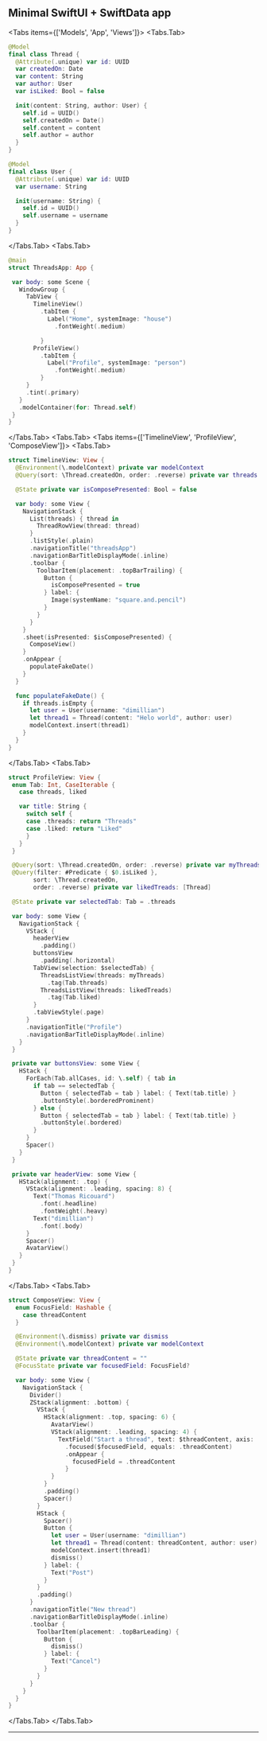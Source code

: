 
## Minimal SwiftUI + SwiftData app

<Tabs items={['Models', 'App', 'Views']}>
  <Tabs.Tab>
  ```swift copy showLineNumbers
  @Model
  final class Thread {
    @Attribute(.unique) var id: UUID
    var createdOn: Date
    var content: String
    var author: User
    var isLiked: Bool = false

    init(content: String, author: User) {
      self.id = UUID()
      self.createdOn = Date()
      self.content = content
      self.author = author
    }
  }

  @Model
  final class User {
    @Attribute(.unique) var id: UUID
    var username: String

    init(username: String) {
      self.id = UUID()
      self.username = username
    }
  }

  ```
  </Tabs.Tab>
  <Tabs.Tab>
   ```swift copy showLineNumbers
  @main
  struct ThreadsApp: App {

    var body: some Scene {
      WindowGroup {
        TabView {
          TimelineView()
            .tabItem {
              Label("Home", systemImage: "house")
                .fontWeight(.medium)

            }
          ProfileView()
            .tabItem {
              Label("Profile", systemImage: "person")
                .fontWeight(.medium)
            }
        }
        .tint(.primary)
      }
      .modelContainer(for: Thread.self)
    }
  }
  ```
  </Tabs.Tab>
  <Tabs.Tab>
  <Tabs items={['TimelineView', 'ProfileView', 'ComposeView']}>
  <Tabs.Tab>
  ```swift copy showLineNumbers
  struct TimelineView: View {
    @Environment(\.modelContext) private var modelContext
    @Query(sort: \Thread.createdOn, order: .reverse) private var threads: [Thread]

    @State private var isComposePresented: Bool = false

    var body: some View {
      NavigationStack {
        List(threads) { thread in
          ThreadRowView(thread: thread)
        }
        .listStyle(.plain)
        .navigationTitle("threadsApp")
        .navigationBarTitleDisplayMode(.inline)
        .toolbar {
          ToolbarItem(placement: .topBarTrailing) {
            Button {
              isComposePresented = true
            } label: {
              Image(systemName: "square.and.pencil")
            }
          }
        }
      }
      .sheet(isPresented: $isComposePresented) {
        ComposeView()
      }
      .onAppear {
        populateFakeDate()
      }
    }

    func populateFakeDate() {
      if threads.isEmpty {
        let user = User(username: "dimillian")
        let thread1 = Thread(content: "Helo world", author: user)
        modelContext.insert(thread1)
      }
    }
  }

  ```
  </Tabs.Tab>
  <Tabs.Tab>
   ```swift copy showLineNumbers
  struct ProfileView: View {
    enum Tab: Int, CaseIterable {
      case threads, liked

      var title: String {
        switch self {
        case .threads: return "Threads"
        case .liked: return "Liked"
        }
      }
    }

    @Query(sort: \Thread.createdOn, order: .reverse) private var myThreads: [Thread]
    @Query(filter: #Predicate { $0.isLiked },
          sort: \Thread.createdOn,
          order: .reverse) private var likedTreads: [Thread]

    @State private var selectedTab: Tab = .threads

    var body: some View {
      NavigationStack {
        VStack {
          headerView
            .padding()
          buttonsView
            .padding(.horizontal)
          TabView(selection: $selectedTab) {
            ThreadsListView(threads: myThreads)
              .tag(Tab.threads)
            ThreadsListView(threads: likedTreads)
              .tag(Tab.liked)
          }
          .tabViewStyle(.page)
        }
        .navigationTitle("Profile")
        .navigationBarTitleDisplayMode(.inline)
      }
    }

    private var buttonsView: some View {
      HStack {
        ForEach(Tab.allCases, id: \.self) { tab in
          if tab == selectedTab {
            Button { selectedTab = tab } label: { Text(tab.title) }
            .buttonStyle(.borderedProminent)
          } else {
            Button { selectedTab = tab } label: { Text(tab.title) }
            .buttonStyle(.bordered)
          }
        }
        Spacer()
      }
    }

    private var headerView: some View {
      HStack(alignment: .top) {
        VStack(alignment: .leading, spacing: 8) {
          Text("Thomas Ricouard")
            .font(.headline)
            .fontWeight(.heavy)
          Text("dimillian")
            .font(.body)
        }
        Spacer()
        AvatarView()
      }
    }
  }
  ```
  </Tabs.Tab>
  <Tabs.Tab>
  ```swift copy showLineNumbers
  struct ComposeView: View {
    enum FocusField: Hashable {
      case threadContent
    }

    @Environment(\.dismiss) private var dismiss
    @Environment(\.modelContext) private var modelContext

    @State private var threadContent = ""
    @FocusState private var focusedField: FocusField?

    var body: some View {
      NavigationStack {
        Divider()
        ZStack(alignment: .bottom) {
          VStack {
            HStack(alignment: .top, spacing: 6) {
              AvatarView()
              VStack(alignment: .leading, spacing: 4) {
                TextField("Start a thread", text: $threadContent, axis: .vertical)
                  .focused($focusedField, equals: .threadContent)
                  .onAppear {
                    focusedField = .threadContent
                  }
              }
            }
            .padding()
            Spacer()
          }
          HStack {
            Spacer()
            Button {
              let user = User(username: "dimillian")
              let thread1 = Thread(content: threadContent, author: user)
              modelContext.insert(thread1)
              dismiss()
            } label: {
              Text("Post")
            }
          }
          .padding()
        }
        .navigationTitle("New thread")
        .navigationBarTitleDisplayMode(.inline)
        .toolbar {
          ToolbarItem(placement: .topBarLeading) {
            Button {
              dismiss()
            } label: {
              Text("Cancel")
            }
          }
        }
      }
    }
  }
  ```
  </Tabs.Tab>
  </Tabs>
  </Tabs.Tab>
</Tabs>

---

